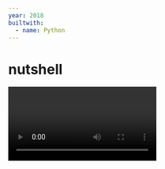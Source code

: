 ```yaml
---
year: 2018
builtwith:
  - name: Python
---
```


# nutshell

<Video n={0} float="left" />

There's a community of enthusiasts, mostly over at [Conwaylife](https://conwaylife.com/forums), that use programs
like [Golly](https://golly.sourceforge.net) to explore *cellular automata:* simulations that put cells on a grid and
make them interact with neighboring cells according to specific rules.

That's all there is to it, really, but the appeal is that even simple rules can give rise to hosts of crazy-complex
interactions. The most-famous cellular automaton in this respect is Conway's Game of Life, devised by mathematician
John Conway (RIP 2020) in the 1960s.

Conway's Game of Life is awesome, and you can [look it up](https://en.wikipedia.org/wiki/Conway's_Game_of_Life)
to find out more about how it works and why people like it. But it's not even the only CA there is!
So Golly, the software from earlier, actually lets you explore all kinds of different ones
with a sort of built-in programming language: you feed it a bunch of rules like "if a blue cell is
surrounded by three yellow neighbors, it transitions into a yellow cell", and that translates into a whole
cellular-automaton system of your own definition. And it's a comprehensive, complete language, so it lets you
describe any CA that Golly could possibly simulate.

But! It's pretty primitive. It's just way lower-level than is helpful sometimes, and it really loves making you
repeat yourself, which makes it hard to keep track of everything going on in a more-complex automaton.

<Video n={1} float="right" />

Personally, I had the idea one day to implement [Brainfuck](https://esolangs.org/wiki/Brainfuck) as a cellular automaton.
But doing it in Golly's CA language would have me writing about a thousand lines of code by hand, most of them redundant...
and, boy, does that not sound like a fun time. So I took the sensible way out:
[I wrote over 3,000 lines of code instead.](https://xkcd.com/1319/)

Long story short, it worked super well, and over to the right is the very first rule I ever compiled with Nutshell: the
[Biham–Middleton–Levine traffic model](https://en.wikipedia.org/wiki/Biham%E2%80%93Middleton%E2%80%93Levine_traffic_model)!
(I don't have any practical use for it, but it's easy to implement and it looks pretty cool.) And then, with a good 4 months of
stop-and-start work, I managed to finish my Brainfuck rule. There it is at the very top of this page, running the following
program that outputs the text `Hello, world!`:

```brainfuck
++++++++
  [>++++
    [>++>+++>+++>+<<<<-]
  >+>+>->>+
    [<]
  <-]
>>.>---.+++++++..+++.>>.<-.<.+++.------.--------.>>+.>++.
```
```brainfuck
// EXPLANATION:
// [all credit to User:Rdebath via https://esolangs.org/wiki/Brainfuck#Hello.2C_World.21]

+++++ +++               Set Cell #0 to 8
[
    >++++               Add 4 to Cell #1; this will always set Cell #1 to 4
    [                   as the cell will be cleared by the loop
        >++             Add 4*2 to Cell #2
        >+++            Add 4*3 to Cell #3
        >+++            Add 4*3 to Cell #4
        >+              Add 4 to Cell #5
        <<<<-           Decrement the loop counter in Cell #1
    ]                   Loop till Cell #1 is zero
    >+                  Add 1 to Cell #2
    >+                  Add 1 to Cell #3
    >-                  Subtract 1 from Cell #4
    >>+                 Add 1 to Cell #6
    [<]                 Move back to the first zero cell you find; this will
                        be Cell #1 which was cleared by the previous loop
    <-                  Decrement the loop Counter in Cell #0
]                       Loop till Cell #0 is zero

The result of this is:
Cell No :   0   1   2   3   4   5   6
Contents:   0   0  72 104  88  32   8
Pointer :   ^

>>.                     Cell #2 has value 72 which is 'H'
>---.                   Subtract 3 from Cell #3 to get 101 which is 'e'
+++++ ++..+++.          Likewise for 'llo' from Cell #3
>>.                     Cell #5 is 32 for the space
<-.                     Subtract 1 from Cell #4 for 87 to give a 'W'
<.                      Cell #3 was set to 'o' from the end of 'Hello'
+++.----- -.----- ---.  Cell #3 for 'rl' and 'd'
>>+.                    Add 1 to Cell #5 gives us an exclamation point
>++.                    And finally a newline from Cell #6
```
